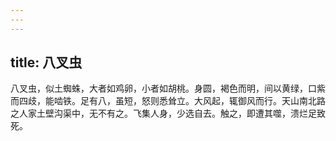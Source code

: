 ```yaml
---
---
---
```

title: 八叉虫
---



八叉虫，似土蜘蛛，大者如鸡卵，小者如胡桃。身圆，褐色而明，间以黄绿，口紫而四歧，能啮铁。足有八，虽短，怒则悉耸立。大风起，辄御风而行。天山南北路之人家土壁沟渠中，无不有之。飞集人身，少选自去。触之，即遭其噬，溃烂足致死。